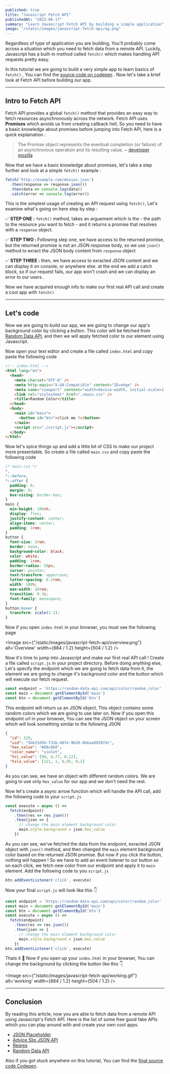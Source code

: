 ```yaml
---
published: true
title: "Javascript Fetch API"
publishedAt: "2022-06-17"
summary: "Learn Javascript Fetch API by building a simple application"
image: "/static/images/javascript-fetch-api/og.png"
---
```


Regardless of type of application you are building, You'll probably come across
a situation which you need to fetch data from a remote API. Luckily, Javascript
has a built-in method called `fetch()` which makes handling API requests pretty
easy.

In this tutorial we are going to build a very simple app to learn basics of
`fetch()` , You can find the
[source code on codepen](https://codepen.io/zaidmukaddam/pen/zYRbQKQ) . Now let's take
a brief look at Fetch API before building our app.

---

## Intro to Fetch API

Fetch API provides a global `fetch()` method that provides an easy way to fetch
resources asynchronously across the network. Fetch API uses **Promises** which
avoids us from creating callback hell, So you need to have a basic knowledge
about promises before jumping into Fetch API, here is a quick explaination :

> The Promise object represents the eventual completion (or failure) of an
> asynchronous operation and its resulting value. ~
> [developer mozilla](https://developer.mozilla.org/en-US/docs/Web/JavaScript/Reference/Global_Objects/Promise)

Now that we have a basic knowledge about promises, let's take a step further and
look at a simple `fetch()` example :

```javascript
fetch('http://example.com/movies.json')
  .then(response => response.json())
  .then(data => console.log(data))
  .catch(error => console.log(error))
```


This is the simplest usage of creating an API request using `fetch()`, Let's
examine what's going on here step by step :

✅ **STEP ONE :** `fetch()` method, takes an arguement which is the - the path
to the resource you want to fetch - and it returns a promise that resolves with
a `response` object.

✅ **STEP TWO :** Following step one, we have access to the returned promise,
but the returned promise is not an JSON response body, so we use `json()` method
to exract the JSON body content from `response` object

✅ **STEP THREE :** then, we have access to exracted JSON content and we can
display it on console, or anywhere else. at the end we add a catch block, so if
our request fails, our app won't crash and we can display an error to our users
.

Now we have acquired enough info to make our first real API call and create a
cool app with `fetch()`

---

## Let's code

Now we are going to build our app, we are going to change our app's background
color by clicking a button. This color will be fetched from
[Random Data API](https://random-data-api.com/documentation), and then we will
apply fetched color to our element using Javascript.

Now open your text editor and create a file called `index.html` and copy paste
the following code

```html
<!-- index.html -->
<html lang="en">
  <head>
    <meta charset="UTF-8" />
    <meta http-equiv="X-UA-Compatible" content="IE=edge" />
    <meta name="viewport" content="width=device-width, initial-scale=1.0" />
    <link rel="stylesheet" href="./main.css" />
    <title>Random Color</title>
  </head>
  <body>
    <main id="main">
      <button id="btn">click me !</button>
    </main>
    <script src="./script.js"></script>
  </body>
</html>
```

Now let's spice things up and add a little bit of CSS to make our project more
presentable. So create a file called `main.css` and copy paste the following
code

```css
/* main.css */
*,
*::before,
*::after {
  padding: 0;
  margin: 0;
  box-sizing: border-box;
}
main {
  min-height: 100vh;
  display: flex;
  justify-content: center;
  align-items: center;
  padding: 1rem;
}
button {
  font-size: 2rem;
  border: none;
  background-color: black;
  color: white;
  padding: 1rem;
  border-radius: 50px;
  cursor: pointer;
  text-transform: uppercase;
  letter-spacing: 0.2rem;
  width: 100%;
  max-width: 20rem;
  transition: 0.3s;
  font-family: monospace;
}
button:hover {
  transform: scale(1.1);
}
```

Now if you open `index.html` in your browser, you must see the following page

<Image src={"/static/images/javascript-fetch-api/overview.png"} alt='Overview' width={884 / 1.2} height={504 / 1.2} />

Now it's time to jump into Javascript and make our first real API call ! Create
a file called `script.js` in your project directory. Before doing anything else,
Let's specify the endpoint which we are going to fetch data from it, the element
we are going to change it's background color and the button which will execute
our fetch request.

```javascript
const endpoint = 'https://random-data-api.com/api/color/random_color'
const main = document.getElementById('main')
const btn = document.getElementById('btn')
```

This endpoint will return us an JSON object, This object contains some random
colors which we are going to use later on. Now if you open this endpoint url in
your browser, You can see the JSON object on your screen which will look
something similar to the following JSON

```json
{
  "id": 329,
  "uid": "5bb15d5b-f31b-48fe-9b20-0b6aa09287dc",
  "hex_value": "#88c8b0",
  "color_name": "violet",
  "hsl_value": [90, 0.77, 0.12],
  "hsla_value": [121, 1, 0.95, 0.2]
}
```

As you can see, we have an object with different random colors. We are going to
use only `hex_value` for our app and we don't need the rest.

Now let's create a async arrow function which will handle the API call, add the
following code to your `script.js`

```javascript
const execute = async () =>
  fetch(endpoint)
    .then(res => res.json())
    .then(json => {
      // change the main element background color
      main.style.background = json.hex_value
    })
```

As you can see, we've fetched the data from the endpoint, exracted JSON object
with `json()` method, and then changed the `main` element background color based
on the returned JSON promise. But now if you click the button, nothing will
happen ! So we have to add an event listener to our button so on each click, we
fetch new color from our endpoint and apply it to `main` element. Add the
following code to you `script.js`

```javascript
btn.addEventListener('click', execute)
```

Now your final `script.js` will look like this 👇

```javascript
const endpoint = 'https://random-data-api.com/api/color/random_color'
const main = document.getElementById('main')
const btn = document.getElementById('btn')
const execute = async () =>
  fetch(endpoint)
    .then(res => res.json())
    .then(json => {
      // change the main element background color
      main.style.background = json.hex_value
    })
btn.addEventListener('click', execute)
```

Thats it 🎉 Now if you open up your `index.html` in your browser, You can change
the background by clicking the button like this 👇

<Image src={"/static/images/javascript-fetch-api/working.gif"} alt='working' width={884 / 1.2} height={504 / 1.2} />

---

## Conclusion

By reading this article, now you are able to fetch data from a remote API using
Javascript's Fetch API. Here is the list of some free good fake APIs which you
can play around with and create your own cool apps.

- [JSON Placeholder](https://jsonplaceholder.typicode.com/)
- [Advice Slip JSON API](https://api.adviceslip.com/)
- [Reqres](https://reqres.in/)
- [Random Data API](https://random-data-api.com/)

Also if you got stuck anywhere on this tutorial, You can find the
[final source code Codepen](https://codepen.io/zaidmukaddam/pen/zYRbQKQ).
